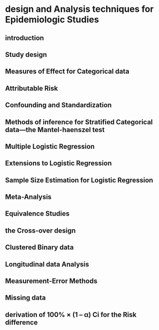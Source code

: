 # design and Analysis techniques for Epidemiologic Studies

## introduction 

## Study design 

## Measures of Effect for Categorical data 

## Attributable Risk 

## Confounding and Standardization 

## Methods of inference for Stratified Categorical data—the Mantel-haenszel test 

## Multiple Logistic Regression 

## Extensions to Logistic Regression 

## Sample Size Estimation for Logistic Regression 

## Meta-Analysis 

## Equivalence Studies 

## the Cross-over design 

## Clustered Binary data 

## Longitudinal data Analysis 

## Measurement-Error Methods 

## Missing data 

## derivation of 100% × (1 – α) Ci for the Risk difference 